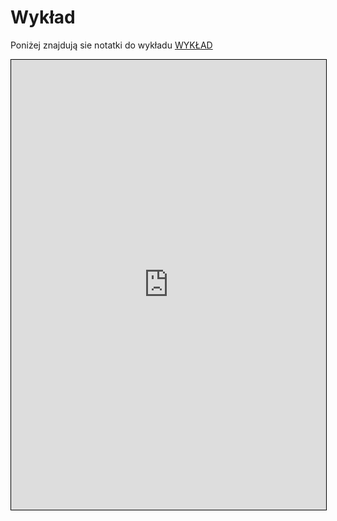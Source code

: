 # Wykład {.numbered}

Poniżej znajdują sie notatki do wykładu
[WYKŁAD](http://magierski.fizyka.pw.edu.pl/prezentacje/Mechanika%20kwantowa%20II.pdf)

<iframe src="http://magierski.fizyka.pw.edu.pl/prezentacje/Mechanika%20kwantowa%20II.pdf#toolbar=1&page=1&view=fitH" width="100%" height="720" style="border:1px solid black;"></iframe>
